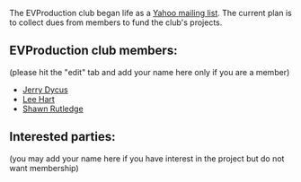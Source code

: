 The EVProduction club began life as a [http://groups.yahoo.com/group/EVProduction/ Yahoo mailing list].  The current plan is to collect dues from members to fund the club's projects.

==EVProduction club members:==
(please hit the "edit" tab and add your name here only if you are a member)
*[[Jerry Dycus]]
*[[Lee Hart]]
*[[Shawn Rutledge]]

==Interested parties:==
(you may add your name here if you have interest in the project but do not want membership)